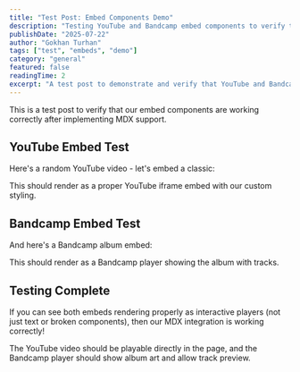 ```yaml
---
title: "Test Post: Embed Components Demo"
description: "Testing YouTube and Bandcamp embed components to verify they work correctly"
publishDate: "2025-07-22"
author: "Gokhan Turhan"
tags: ["test", "embeds", "demo"]
category: "general"
featured: false
readingTime: 2
excerpt: "A test post to demonstrate and verify that YouTube and Bandcamp embed components are working correctly after the MDX integration."
---
```


This is a test post to verify that our embed components are working correctly after implementing MDX support.

## YouTube Embed Test

Here's a random YouTube video - let's embed a classic:

<YouTubeEmbed url="https://youtube.com/watch?v=dQw4w9WgXcQ" />

This should render as a proper YouTube iframe embed with our custom styling.

## Bandcamp Embed Test

And here's a Bandcamp album embed:

<BandcampEmbed url="https://jimototheroboto.bandcamp.com/album/dark-days" />

This should render as a Bandcamp player showing the album with tracks.

## Testing Complete

If you can see both embeds rendering properly as interactive players (not just text or broken components), then our MDX integration is working correctly!

The YouTube video should be playable directly in the page, and the Bandcamp player should show album art and allow track preview.